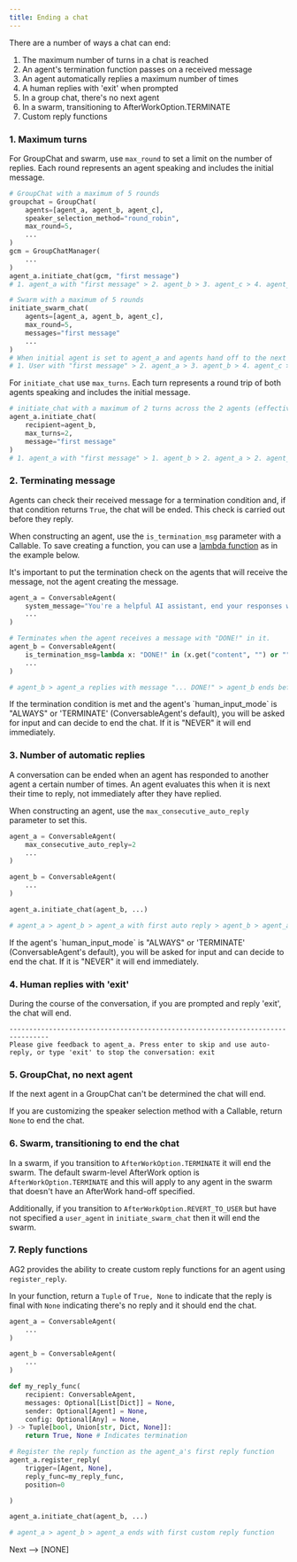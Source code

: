```yaml
---
title: Ending a chat
---
```


There are a number of ways a chat can end:
1. The maximum number of turns in a chat is reached
2. An agent's termination function passes on a received message
3. An agent automatically replies a maximum number of times
4. A human replies with 'exit' when prompted
5. In a group chat, there's no next agent
6. In a swarm, transitioning to AfterWorkOption.TERMINATE
7. Custom reply functions

### 1. Maximum turns
For GroupChat and swarm, use `max_round` to set a limit on the number of replies. Each round represents an agent speaking and includes the initial message.

```python
# GroupChat with a maximum of 5 rounds
groupchat = GroupChat(
    agents=[agent_a, agent_b, agent_c],
    speaker_selection_method="round_robin",
    max_round=5,
    ...
)
gcm = GroupChatManager(
    ...
)
agent_a.initiate_chat(gcm, "first message")
# 1. agent_a with "first message" > 2. agent_b > 3. agent_c > 4. agent_a > 5. agent_b > end

# Swarm with a maximum of 5 rounds
initiate_swarm_chat(
    agents=[agent_a, agent_b, agent_c],
    max_round=5,
    messages="first message"
    ...
)
# When initial agent is set to agent_a and agents hand off to the next agent.
# 1. User with "first message" > 2. agent_a > 3. agent_b > 4. agent_c > 5. agent_a > end
```

For `initiate_chat` use `max_turns`. Each turn represents a round trip of both agents speaking and includes the initial message.

```python
# initiate_chat with a maximum of 2 turns across the 2 agents (effectively 4 steps)
agent_a.initiate_chat(
    recipient=agent_b,
    max_turns=2,
    message="first message"
)
# 1. agent_a with "first message" > 1. agent_b > 2. agent_a > 2. agent_b > end
```

### 2. Terminating message
Agents can check their received message for a termination condition and, if that condition returns `True`, the chat will be ended. This check is carried out before they reply.

When constructing an agent, use the `is_termination_msg` parameter with a Callable. To save creating a function, you can use a [lambda function](https://docs.python.org/2/tutorial/controlflow.html#lambda-expressions) as in the example below.

It's important to put the termination check on the agents that will receive the message, not the agent creating the message.

```python
agent_a = ConversableAgent(
    system_message="You're a helpful AI assistant, end your responses with 'DONE!'"
    ...
)

# Terminates when the agent receives a message with "DONE!" in it.
agent_b = ConversableAgent(
    is_termination_msg=lambda x: "DONE!" in (x.get("content", "") or "").upper()
    ...
)

# agent_b > agent_a replies with message "... DONE!" > agent_b ends before replying
```

<Note>
If the termination condition is met and the agent's `human_input_mode` is "ALWAYS" or 'TERMINATE' (ConversableAgent's default), you will be asked for input and can decide to end the chat. If it is "NEVER" it will end immediately.
</Note>

### 3. Number of automatic replies

A conversation can be ended when an agent has responded to another agent a certain number of times. An agent evaluates this when it is next their time to reply, not immediately after they have replied.

When constructing an agent, use the `max_consecutive_auto_reply` parameter to set this.

```python
agent_a = ConversableAgent(
    max_consecutive_auto_reply=2
    ...
)

agent_b = ConversableAgent(
    ...
)

agent_a.initiate_chat(agent_b, ...)

# agent_a > agent_b > agent_a with first auto reply > agent_b > agent_a with second auto reply > agent_b > agent_a ends before replying
```

<Note>
If the agent's `human_input_mode` is "ALWAYS" or 'TERMINATE' (ConversableAgent's default), you will be asked for input and can decide to end the chat. If it is "NEVER" it will end immediately.
</Note>

### 4. Human replies with 'exit'
During the course of the conversation, if you are prompted and reply 'exit', the chat will end.

```console
--------------------------------------------------------------------------------
Please give feedback to agent_a. Press enter to skip and use auto-reply, or type 'exit' to stop the conversation: exit
```

### 5. GroupChat, no next agent
If the next agent in a GroupChat can't be determined the chat will end.

If you are customizing the speaker selection method with a Callable, return `None` to end the chat.

### 6. Swarm, transitioning to end the chat
In a swarm, if you transition to `AfterWorkOption.TERMINATE` it will end the swarm. The default swarm-level AfterWork option is `AfterWorkOption.TERMINATE` and this will apply to any agent in the swarm that doesn't have an AfterWork hand-off specified.

Additionally, if you transition to `AfterWorkOption.REVERT_TO_USER` but have not specified a `user_agent` in `initiate_swarm_chat` then it will end the swarm.

### 7. Reply functions
AG2 provides the ability to create custom reply functions for an agent using `register_reply`.

In your function, return a `Tuple` of `True, None` to indicate that the reply is final with `None` indicating there's no reply and it should end the chat.

```python
agent_a = ConversableAgent(
    ...
)

agent_b = ConversableAgent(
    ...
)

def my_reply_func(
    recipient: ConversableAgent,
    messages: Optional[List[Dict]] = None,
    sender: Optional[Agent] = None,
    config: Optional[Any] = None,
) -> Tuple[bool, Union[str, Dict, None]]:
    return True, None # Indicates termination

# Register the reply function as the agent_a's first reply function
agent_a.register_reply(
    trigger=[Agent, None],
    reply_func=my_reply_func,
    position=0

)

agent_a.initiate_chat(agent_b, ...)

# agent_a > agent_b > agent_a ends with first custom reply function
```

Next --> [NONE]
